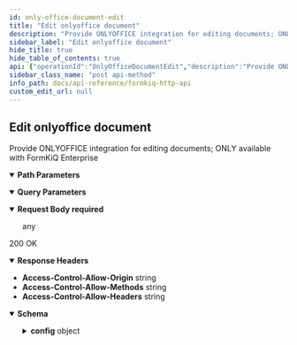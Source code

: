 ```yaml
---
id: only-office-document-edit
title: "Edit onlyoffice document"
description: "Provide ONLYOFFICE integration for editing documents; ONLY available with FormKiQ Enterprise"
sidebar_label: "Edit onlyoffice document"
hide_title: true
hide_table_of_contents: true
api: {"operationId":"OnlyOfficeDocumentEdit","description":"Provide ONLYOFFICE integration for editing documents; ONLY available with FormKiQ Enterprise","tags":["Onlyoffice"],"parameters":[{"name":"siteId","in":"query","description":"Site Identifier","required":false,"schema":{"type":"string"}},{"name":"documentId","in":"path","description":"Document Identifier","required":true,"schema":{"type":"string"}}],"requestBody":{"required":true,"content":{"application/json":{"schema":{"description":"ONLYOFFICE Edit Document Request","title":"OnlyOfficeDocumentEditRequest"}}}},"responses":{"200":{"description":"200 OK","headers":{"Access-Control-Allow-Origin":{"schema":{"type":"string"}},"Access-Control-Allow-Methods":{"schema":{"type":"string"}},"Access-Control-Allow-Headers":{"schema":{"type":"string"}}},"content":{"application/json":{"schema":{"type":"object","properties":{"config":{"type":"object","properties":{"onlyOfficeUrl":{"description":"URL of the ONLYOFFICE application","type":"string"},"token":{"description":"ONLYOFFICE security token","type":"string"},"documentType":{"description":"Type of document (https://api.onlyoffice.com/editors/config/)","type":"string"},"editorConfig":{"type":"object","properties":{"callbackUrl":{"type":"string"}},"title":"OnlyOfficeEditorConfig"},"document":{"type":"object","properties":{"url":{"description":"Defines the absolute URL where the source viewed or edited document is stored","type":"string"},"title":{"description":"Defines the desired file name for the viewed or edited document","type":"string"},"key":{"description":"Defines the unique document identifier used by the service to recognize the document","type":"string"},"fileType":{"description":"Defines the type of the file for the source viewed or edited document","type":"string"}},"title":"OnlyOfficeConfigDocument"}},"title":"OnlyOfficeConfig"}},"title":"OnlyOfficeDocumentResponse"}}}}},"security":[{"ApiAuthorization":[]}],"x-amazon-apigateway-integration":{"uri":{"Fn::Sub":"arn:aws:apigateway:${AWS::Region}:lambda:path/2015-03-31/functions/${DocumentsApiRequests.Arn}/invocations"},"responses":{"default":{"statusCode":"200","responseParameters":{"method.response.header.Access-Control-Allow-Methods":"'*'","method.response.header.Access-Control-Allow-Headers":"'Content-Type,X-Amz-Date,Authorization,X-Api-Key'","method.response.header.Access-Control-Allow-Origin":"'*'"}}},"passthroughBehavior":"when_no_templates","httpMethod":"POST","type":"aws_proxy","payloadFormatVersion":"1.0"},"extensions":[{"key":"x-amazon-apigateway-integration","value":{"uri":{"Fn::Sub":"arn:aws:apigateway:${AWS::Region}:lambda:path/2015-03-31/functions/${DocumentsApiRequests.Arn}/invocations"},"responses":{"default":{"statusCode":"200","responseParameters":{"method.response.header.Access-Control-Allow-Methods":"'*'","method.response.header.Access-Control-Allow-Headers":"'Content-Type,X-Amz-Date,Authorization,X-Api-Key'","method.response.header.Access-Control-Allow-Origin":"'*'"}}},"passthroughBehavior":"when_no_templates","httpMethod":"POST","type":"aws_proxy","payloadFormatVersion":"1.0"}}],"method":"post","path":"/onlyoffice/{documentId}/edit","servers":[{"url":"http://localhost","description":"Local development server"}],"securitySchemes":{"ApiAuthorization":{"type":"oauth2","flows":{},"x-amazon-apigateway-authorizer":{"type":"jwt","jwtConfiguration":{"issuer":{"Fn::Sub":"https://cognito-idp.${AWS::Region}.amazonaws.com/${CognitoUserPool}"},"audience":[{"Fn::Sub":"${CognitoUserPoolClient}"}]},"identitySource":"$request.header.Authorization"}}},"info":{"title":"FormKiQ HTTP API","contact":{"name":"FormKiQ","url":"https://formkiq.com","email":"support@formkiq.com"},"x-logo":{"url":"https://docs.formkiq.com/docs/latest/_images/formkiq-logo.png","backgroundColor":"#FFFFFF","altText":"FormKiQ Logo"},"license":{"name":"Apache 2.0","url":"https://www.apache.org/licenses/LICENSE-2.0.html"},"description":"Formkiq API: Document Management Platform API using OAuth(JWT) Authentication\n\nYou can find out more about FormKiQ at [https://formkiq.com](http://formkiq.com).\n\n## Introduction\n\nFormKiQ is an API-first (head-less), battle-tested document management API. The FormKiQ API provides all the API endpoints to build your Perfect Document Management Platform.\n\nFormKiQ API was built on top of [OpenAPI specification](https://www.openapis.org), so it is easy to use the API spec file with any application that supports the OpenAPI specification.\n\nOpen API OAuth Specification - https://raw.githubusercontent.com/formkiq/formkiq-core/master/docs/openapi/openapi-jwt.yaml\n\nOpen API IAM Specification - https://raw.githubusercontent.com/formkiq/formkiq-core/master/docs/openapi/openapi-iam.yaml\n\n## Authentication\nFormKiQ offers three forms of authentication:\n  - OAuth(JWT)\n  - AWS IAM\n  - API Key","version":"1.12.0"},"postman":{"name":"Edit onlyoffice document","description":{"content":"Provide ONLYOFFICE integration for editing documents; ONLY available with FormKiQ Enterprise","type":"text/plain"},"url":{"path":["onlyoffice",":documentId","edit"],"host":["{{baseUrl}}"],"query":[{"disabled":false,"description":{"content":"Site Identifier","type":"text/plain"},"key":"siteId","value":""}],"variable":[{"disabled":false,"description":{"content":"(Required) Document Identifier","type":"text/plain"},"type":"any","value":"","key":"documentId"}]},"header":[{"key":"Content-Type","value":"application/json"},{"key":"Accept","value":"application/json"}],"method":"POST","body":{"mode":"raw","raw":"\"\"","options":{"raw":{"language":"json"}}},"auth":{"type":"oauth2","oauth2":[]}}}
sidebar_class_name: "post api-method"
info_path: docs/api-reference/formkiq-http-api
custom_edit_url: null
---
```



## Edit onlyoffice document



Provide ONLYOFFICE integration for editing documents; ONLY available with FormKiQ Enterprise

<details style={{"marginBottom":"1rem"}} data-collapsed={false} open={true}><summary style={{}}><strong>Path Parameters</strong></summary><div><ul><ParamsItem className={"paramsItem"} param={{"name":"documentId","in":"path","description":"Document Identifier","required":true,"schema":{"type":"string"}}}></ParamsItem></ul></div></details><details style={{"marginBottom":"1rem"}} data-collapsed={false} open={true}><summary style={{}}><strong>Query Parameters</strong></summary><div><ul><ParamsItem className={"paramsItem"} param={{"name":"siteId","in":"query","description":"Site Identifier","required":false,"schema":{"type":"string"}}}></ParamsItem></ul></div></details><MimeTabs><TabItem label={"application/json"} value={"application/json-schema"}><details style={{}} data-collapsed={false} open={true}><summary style={{"textAlign":"left"}}><strong>Request Body</strong><strong style={{"fontSize":"var(--ifm-code-font-size)","color":"var(--openapi-required)"}}> required</strong></summary><div style={{"textAlign":"left","marginLeft":"1rem"}}></div><ul style={{"marginLeft":"1rem"}}>any</ul></details></TabItem></MimeTabs><div><ApiTabs><TabItem label={"200"} value={"200"}><div>

200 OK

</div><details style={{"textAlign":"left","marginBottom":"1rem"}} data-collaposed={true} open={false}><summary style={{}}><strong>Response Headers</strong></summary><ul style={{"marginLeft":"1rem"}}><li className={"schemaItem"}><summary style={{}}><strong>Access-Control-Allow-Origin</strong><span style={{"opacity":"0.6"}}> string</span></summary><div></div></li><li className={"schemaItem"}><summary style={{}}><strong>Access-Control-Allow-Methods</strong><span style={{"opacity":"0.6"}}> string</span></summary><div></div></li><li className={"schemaItem"}><summary style={{}}><strong>Access-Control-Allow-Headers</strong><span style={{"opacity":"0.6"}}> string</span></summary><div></div></li></ul></details><div><MimeTabs schemaType={"response"}><TabItem label={"application/json"} value={"application/json"}><SchemaTabs><TabItem label={"Schema"} value={"Schema"}><details style={{}} data-collapsed={false} open={true}><summary style={{"textAlign":"left"}}><strong>Schema</strong></summary><div style={{"textAlign":"left","marginLeft":"1rem"}}></div><ul style={{"marginLeft":"1rem"}}><SchemaItem collapsible={true} className={"schemaItem"}><details style={{}}><summary style={{}}><strong>config</strong><span style={{"opacity":"0.6"}}> object</span></summary><div style={{"marginLeft":"1rem"}}><SchemaItem collapsible={false} name={"onlyOfficeUrl"} required={false} schemaName={"string"} qualifierMessage={undefined} schema={{"description":"URL of the ONLYOFFICE application","type":"string"}}></SchemaItem><SchemaItem collapsible={false} name={"token"} required={false} schemaName={"string"} qualifierMessage={undefined} schema={{"description":"ONLYOFFICE security token","type":"string"}}></SchemaItem><SchemaItem collapsible={false} name={"documentType"} required={false} schemaName={"string"} qualifierMessage={undefined} schema={{"description":"Type of document (https://api.onlyoffice.com/editors/config/)","type":"string"}}></SchemaItem><SchemaItem collapsible={true} className={"schemaItem"}><details style={{}}><summary style={{}}><strong>editorConfig</strong><span style={{"opacity":"0.6"}}> object</span></summary><div style={{"marginLeft":"1rem"}}><SchemaItem collapsible={false} name={"callbackUrl"} required={false} schemaName={"string"} qualifierMessage={undefined} schema={{"type":"string"}}></SchemaItem></div></details></SchemaItem><SchemaItem collapsible={true} className={"schemaItem"}><details style={{}}><summary style={{}}><strong>document</strong><span style={{"opacity":"0.6"}}> object</span></summary><div style={{"marginLeft":"1rem"}}><SchemaItem collapsible={false} name={"url"} required={false} schemaName={"string"} qualifierMessage={undefined} schema={{"description":"Defines the absolute URL where the source viewed or edited document is stored","type":"string"}}></SchemaItem><SchemaItem collapsible={false} name={"title"} required={false} schemaName={"string"} qualifierMessage={undefined} schema={{"description":"Defines the desired file name for the viewed or edited document","type":"string"}}></SchemaItem><SchemaItem collapsible={false} name={"key"} required={false} schemaName={"string"} qualifierMessage={undefined} schema={{"description":"Defines the unique document identifier used by the service to recognize the document","type":"string"}}></SchemaItem><SchemaItem collapsible={false} name={"fileType"} required={false} schemaName={"string"} qualifierMessage={undefined} schema={{"description":"Defines the type of the file for the source viewed or edited document","type":"string"}}></SchemaItem></div></details></SchemaItem></div></details></SchemaItem></ul></details></TabItem><TabItem label={"Example (from schema)"} value={"Example (from schema)"}><ResponseSamples responseExample={"{\n  \"config\": {\n    \"onlyOfficeUrl\": \"string\",\n    \"token\": \"string\",\n    \"documentType\": \"string\",\n    \"editorConfig\": {\n      \"callbackUrl\": \"string\"\n    },\n    \"document\": {\n      \"url\": \"string\",\n      \"title\": \"string\",\n      \"key\": \"string\",\n      \"fileType\": \"string\"\n    }\n  }\n}"} language={"json"}></ResponseSamples></TabItem></SchemaTabs></TabItem></MimeTabs></div></TabItem></ApiTabs></div>
      